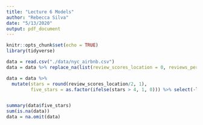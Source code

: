 ```yaml
---
title: "Lecture 6 Models"
author: "Rebecca Silva"
date: "5/13/2020"
output: pdf_document
---
```


```r
knitr::opts_chunk$set(echo = TRUE)
library(tidyverse)
```

```r
data = read.csv("./data/nyc_airbnb.csv")
data = data %>% replace_na(list(review_scores_location = 0, reviews_per_month = 0)) 

data = data %>%
  mutate(stars = round(review_scores_location/2, 1), 
         five_stars = as.factor(ifelse(stars > 4, 1, 0))) %>% select(-last_review)


summary(data$five_stars)
sum(is.na(data))
data = na.omit(data)
```

